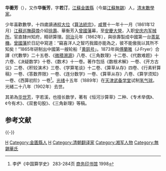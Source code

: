 {{Infobox Officeholder
|姓名= 華蘅芳
|圖像=File:華蘅芳.jpg
|圖像大小=200px
|圖像說明= 華蘅芳 
|字    = 若汀 
|號    = 
|別名    = 华衡芳
|出生日期 = 
|出生地點 = 
|逝世日期 = 
|逝世地點 = 
|死因    = 
|墓地    = 
|籍貫    = 
|政黨    = 
|parents  = 
|配偶   =
|伴侶    = 
|relatives  =  
|children  =  
|著作    = 
|past    = 
}}
'''华蘅芳'''（{{bd|1833年||1902年||catIdx=H华蘅芳}}），又作'''华衡芳'''，字'''若汀'''，[[江蘇|江蘇]][[金匱縣|金匱縣]]（今屬[[江蘇|江蘇]][[無錫|無錫]]）人，[[清末|清末]][[數學家|數學家]]。

少年喜歡數學，十四歲讀通[[程大位|程大位]]《[[算法統宗|算法統宗]]》，[[咸豐|咸豐]]十一年十一月（1861年12月）[[江蘇巡撫|江蘇巡撫]][[薛煥|薛煥]]介紹[[徐壽|徐壽]]、華衡芳入[[曾國藩|曾國藩]]幕，至[[安慶大營|安慶大營]]，入职[[安庆内军械所|安庆内军械所]]。官直隸州知府，精研算理。[[同治|同治]]元年（1862年），與徐壽製成中國第一台[[蒸氣機|蒸氣機]]。[[曾國藩|曾國藩]]於日記中寫道：“竊喜洋人之智巧我國亦能為之，彼不能傲我以其所不知矣！”1865年研制出中國第一艘轮船「[[黄鹄号|黄鹄号]]」。1873年與[[傅蘭雅|傅蘭雅]]（J·Fryer）合譯《代數學》二十五卷、《[[微積溯源|微積溯源]]》八卷、《三角数理》十二卷、《代数难题》十六卷、《决疑数学》十卷、《数术》十一卷。著作包括《数根术解》一卷、《开方古议》二卷、《积较演术》三卷、《学算笔谈》十二卷、《算草从存》四卷、《行素轩算稿》一卷、《答数界限》一卷、《连分数学》一卷、《算草从存》八卷、《算学须知》一卷、《西算初阶》一卷<ref>李俨《中国算学史》 283-284页  [[商务印书馆|商务印书馆]] 1998</ref>。[[光绪|光绪]]十五年（1889年）在[[天津武备学堂|天津武备学堂]]试制[[氢气球|氢气球]]。光緒二十八年（1902年）去世。

其弟為[[华世芳|华世芳]]，字若溪，也擅长数学，著有《恒河沙算草》二种、《专术举偶》、《今有术》、《双套句股》、《三角新理》等稿。

== 参考文献 ==
{{Reflist}}

{{-}}
{{中国数学史}}

{{Authority control}}

[[Category:清朝數學家|H]]
[[Category:金匱縣人|Category:金匱縣人]]
[[Category:无锡人|H]]
[[Category:清朝翻译家|Category:清朝翻译家]]
[[Category:湘军人物|Category:湘军人物]]
[[Category:無錫華氏|Category:無錫華氏]]